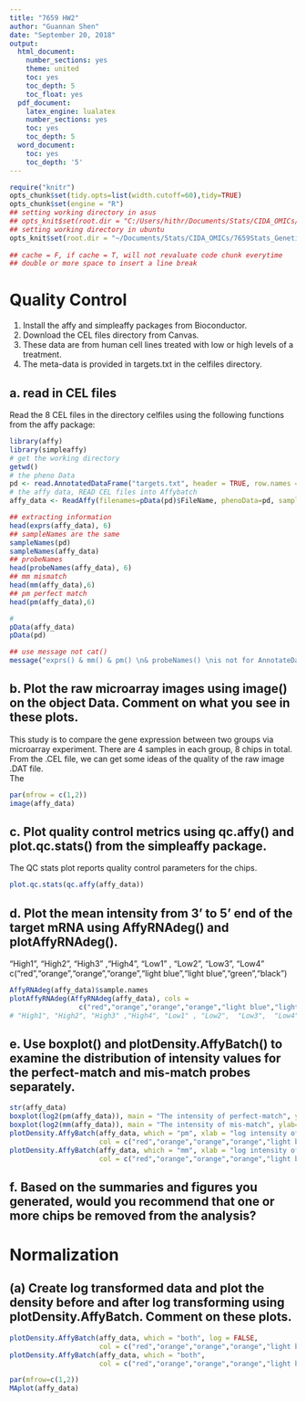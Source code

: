 ```yaml
---
title: "7659 HW2"
author: "Guannan Shen"
date: "September 20, 2018"
output:
  html_document:
    number_sections: yes
    theme: united
    toc: yes
    toc_depth: 5
    toc_float: yes
  pdf_document:
    latex_engine: lualatex
    number_sections: yes
    toc: yes
    toc_depth: 5
  word_document:
    toc: yes
    toc_depth: '5'
---
```


```r
require("knitr")
opts_chunk$set(tidy.opts=list(width.cutoff=60),tidy=TRUE)
opts_chunk$set(engine = "R")
## setting working directory in asus 
## opts_knit$set(root.dir = "C:/Users/hithr/Documents/Stats/CIDA_OMICs/7659Stats_Genetics/HW2/celfiles/")
## setting working directory in ubuntu
opts_knit$set(root.dir = "~/Documents/Stats/CIDA_OMICs/7659Stats_Genetics/HW2/celfiles/")
                                                 
## cache = F, if cache = T, will not revaluate code chunk everytime
## double or more space to insert a line break
```


# Quality Control
1. Install the affy and simpleaffy packages from Bioconductor.  
2. Download the CEL files directory from Canvas.  
3. These data are from human cell lines treated with low or high levels of a treatment.  
4. The meta-data is provided in targets.txt in the celfiles directory.

## a. read in CEL files 
Read the 8 CEL files in the directory celfiles using the following functions from the affy package:

```r
library(affy)
library(simpleaffy)
# get the working directory
getwd()
# the pheno Data
pd <- read.AnnotatedDataFrame("targets.txt", header = TRUE, row.names = 1, as.is =TRUE)
# the affy data, READ CEL files into Affybatch
affy_data <- ReadAffy(filenames=pData(pd)$FileName, phenoData=pd, sampleNames=sampleNames(pd))

## extracting information
head(exprs(affy_data), 6)
## sampleNames are the same 
sampleNames(pd)
sampleNames(affy_data)
## probeNames
head(probeNames(affy_data), 6)
## mm mismatch
head(mm(affy_data),6)
## pm perfect match 
head(pm(affy_data),6)

# 
pData(affy_data)
pData(pd)

## use message not cat()
message("exprs() & mm() & pm() \n& probeNames() \nis not for AnnotateDataFrame 'pd' ")


```

## b. Plot the raw microarray images using image() on the object Data. Comment on what you see in these plots.
This study is to compare the gene expression between two groups via microarray experiment. There are 4 samples in each group, 8 chips in total. From the .CEL file, we can get some ideas of the quality of the raw image .DAT file.  
The
```r
par(mfrow = c(1,2))
image(affy_data)


```

## c. Plot quality control metrics using qc.affy() and plot.qc.stats() from the simpleaffy package.
The QC stats plot reports quality control parameters for the chips. 

```r
plot.qc.stats(qc.affy(affy_data))
```

## d. Plot the mean intensity from 3’ to 5’ end of the target mRNA using AffyRNAdeg() and plotAffyRNAdeg().

"High1", "High2", "High3" ,"High4", "Low1" , "Low2",  "Low3",  "Low4"
c("red","orange","orange","orange","light blue","light blue","green","black")

```r
AffyRNAdeg(affy_data)$sample.names
plotAffyRNAdeg(AffyRNAdeg(affy_data), cols = 
                 c("red","orange","orange","orange","light blue","light blue","green","black"))
# "High1", "High2", "High3" ,"High4", "Low1" , "Low2",  "Low3",  "Low4"
```

## e. Use boxplot() and plotDensity.AffyBatch() to examine the distribution of intensity values for the perfect-match and mis-match probes separately.

```r
str(affy_data)
boxplot(log2(pm(affy_data)), main = "The intensity of perfect-match", ylab= "log2(Intensity)")
boxplot(log2(mm(affy_data)), main = "The intensity of mis-match", ylab= "log2(Intensity)")
plotDensity.AffyBatch(affy_data, which = "pm", xlab = "log intensity of perfect-match",
                      col = c("red","orange","orange","orange","light blue","light blue","green","black"))
plotDensity.AffyBatch(affy_data, which = "mm", xlab = "log intensity of mis-match", 
                      col = c("red","orange","orange","orange","light blue","light blue","green","black"))
```

## f. Based on the summaries and figures you generated, would you recommend that one or more chips be removed from the analysis?

# Normalization
## (a) Create log transformed data and plot the density before and after log transforming using plotDensity.AffyBatch. Comment on these plots.

```r
plotDensity.AffyBatch(affy_data, which = "both", log = FALSE, 
                      col = c("red","orange","orange","orange","light blue","light blue","green","black"))
plotDensity.AffyBatch(affy_data, which = "both", 
                      col = c("red","orange","orange","orange","light blue","light blue","green","black"))

par(mfrow=c(1,2))
MAplot(affy_data)

```